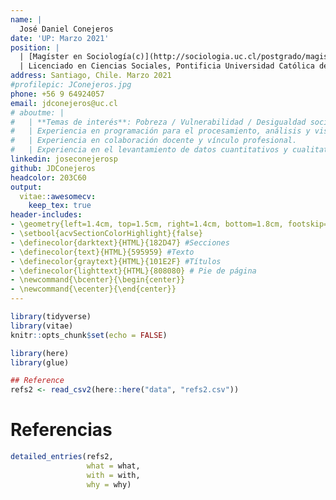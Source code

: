 ```yaml
---
name: | 
  José Daniel Conejeros
date: 'UP: Marzo 2021'
position: | 
  | [Magíster en Sociología(c)](http://sociologia.uc.cl/postgrado/magister-en-sociologia/), Pontificia Universidad Católica de Chile
  | Licenciado en Ciencias Sociales, Pontificia Universidad Católica de Chile
address: Santiago, Chile. Marzo 2021
#profilepic: JConejeros.jpg
phone: +56 9 64924057
email: jdconejeros@uc.cl
# aboutme: | 
#   | **Temas de interés**: Pobreza / Vulnerabilidad / Desigualdad social / Metodologías cuantitativas. 
#   | Experiencia en programación para el procesamiento, análisis y visualización de datos sociales ([R](https://www.r-project.org/) y [Stata](https://www.stata.com/)). 
#   | Experiencia en colaboración docente y vínculo profesional.
#   | Experiencia en el levantamiento de datos cuantitativos y cualitativos.
linkedin: joseconejerosp
github: JDConejeros
headcolor: 203C60
output: 
  vitae::awesomecv:
    keep_tex: true
header-includes:
- \geometry{left=1.4cm, top=1.5cm, right=1.4cm, bottom=1.8cm, footskip=.5cm}
- \setbool{acvSectionColorHighlight}{false}
- \definecolor{darktext}{HTML}{182D47} #Secciones
- \definecolor{text}{HTML}{595959} #Texto
- \definecolor{graytext}{HTML}{101E2F} #Títulos
- \definecolor{lighttext}{HTML}{808080} # Pie de página
- \newcommand{\bcenter}{\begin{center}}
- \newcommand{\ecenter}{\end{center}}
---
```


```r
library(tidyverse)
library(vitae)
knitr::opts_chunk$set(echo = FALSE)
```

```r
library(here)
library(glue)

## Reference 
refs2 <- read_csv2(here::here("data", "refs2.csv"))
```

# Referencias

```r
detailed_entries(refs2, 
                 what = what,
                 with = with,
                 why = why)
```



